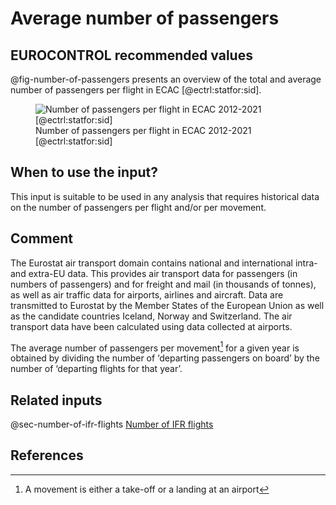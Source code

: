 # Average number of passengers {#sec-average-number-of-passengers}

## EUROCONTROL recommended values

@fig-number-of-passengers presents an overview of the total and average number of passengers per flight in ECAC [@ectrl:statfor:sid].


![Number of passengers per flight in ECAC 2012-2021 [@ectrl:statfor:sid]](figures/number_passengers.png){#fig-number-of-passengers}


## When to use the input?

This input is suitable to be used in any analysis that requires historical data on the number of passengers per flight and/or per movement.

## Comment

The Eurostat air transport domain contains national and international intra- and extra-EU data. This provides air transport data for passengers (in numbers of passengers) and for freight and mail (in thousands of tonnes), as well as air traffic data for airports, airlines and aircraft. Data are transmitted to Eurostat by the Member States of the European Union as well as the candidate countries Iceland, Norway and Switzerland. The air transport data have been calculated using data collected at airports.

The average number of passengers per movement^[A movement is either a take-off or a landing at an airport] for a given year is obtained by dividing the number of 'departing passengers on board' by the number of 'departing flights for that year'.

## Related inputs

@sec-number-of-ifr-flights [Number of IFR flights](#sec-number-of-ifr-flights)

## References




